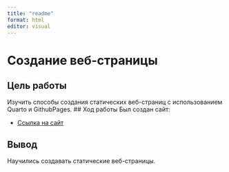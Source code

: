 ---
title: "readme"
format: html
editor: visual
---


# Создание веб-страницы

## Цель работы
Изучить способы создания статических веб-страниц с использованием Quarto и GithubPages.
## Ход работы
Был создан сайт:

* [Ссылка на сайт](https://smipos.github.io/)

## Вывод
Научились создавать статические веб-страницы.
